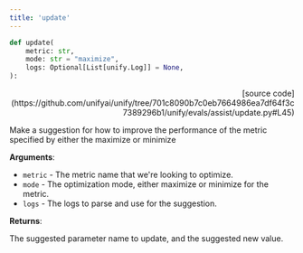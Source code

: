 ```yaml
---
title: 'update'
---
```


```python
def update(
    metric: str,
    mode: str = "maximize",
    logs: Optional[List[unify.Log]] = None,
):
```

<p align="right">[source code](https://github.com/unifyai/unify/tree/701c8090b7c0eb7664986ea7df64f3c7389296b1/unify/evals/assist/update.py#L45)</p>

Make a suggestion for how to improve the performance of the metric specified by
either the maximize or minimize

**Arguments**:

- `metric` - The metric name that we're looking to optimize.
- `mode` - The optimization mode, either maximize or minimize for the metric.
- `logs` - The logs to parse and use for the suggestion.



**Returns**:

The suggested parameter name to update, and the suggested new value.